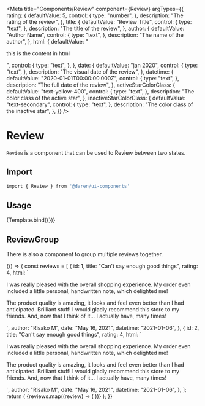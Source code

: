 
<Meta
  title="Components/Review"
  component={Review}
  argTypes={{
    rating: {
      defaultValue: 5,
      control: {
        type: "number",
      },
      description: "The rating of the review",
    },
    title: {
      defaultValue: "Review Title",
      control: {
        type: "text",
      },
      description: "The title of the review",
    },
    author: {
      defaultValue: "Author Name",
      control: {
        type: "text",
      },
      description: "The name of the author",
    },
    html: {
      defaultValue: "<p>this is the content in html</p>",
      control: {
        type: "text",
      },
    },
    date: {
      defaultValue: "jan 2020",
      control: {
        type: "text",
      },
      description: "The visual date of the review",
    },
    datetime: {
      defaultValue: "2020-01-01T00:00:00.000Z",
      control: {
        type: "text",
      },
      description: "The full date of the review",
    },
    activeStarColorClass: {
      defaultValue: "text-yellow-400",
      control: {
        type: "text",
      },
      description: "The color class of the active star",
    },
    inactiveStarColorClass: {
      defaultValue: "text-secondary",
      control: {
        type: "text",
      },
      description: "The color class of the inactive star",
    },
  }}
/>


# Review

`Review` is a component that can be used to Review between two states.

<Actions packageName="review" />

<Story name="example">
  <div className="mb-8">
    <Review
      rating={4}
      title="this is a title"
      html="<p>this is the content in html</p>"
      author="auhor"
      date="jan 2020"
      datetime="2020-01-01T00:00:00.000Z"
    />
  </div>
</Story>

## Import

```bash
import { Review } from '@daren/ui-components'
```

## Usage

<Canvas>
  <Story name="usage">{Template.bind({})}</Story>
</Canvas>

<ArgsTable story="usage" />

## ReviewGroup

There is also a component to group multiple reviews together.

<Canvas>
  <Story name="review-group">
    {() => {
      const reviews = [
        {
          id: 1,
          title: "Can't say enough good things",
          rating: 4,
          html: `
<p>I was really pleased with the overall shopping experience. My order even included a little personal, handwritten note, which delighted me!</p>
<p>The product quality is amazing, it looks and feel even better than I had anticipated. Brilliant stuff! I would gladly recommend this store to my friends. And, now that I think of it... I actually have, many times!</p>
`,
          author: "Risako M",
          date: "May 16, 2021",
          datetime: "2021-01-06",
        },
        {
          id: 2,
          title: "Can't say enough good things",
          rating: 4,
          html: `
<p>I was really pleased with the overall shopping experience. My order even included a little personal, handwritten note, which delighted me!</p>
<p>The product quality is amazing, it looks and feel even better than I had anticipated. Brilliant stuff! I would gladly recommend this store to my friends. And, now that I think of it... I actually have, many times!</p>
`,
          author: "Risako M",
          date: "May 16, 2021",
          datetime: "2021-01-06",
        },
      ];
      return (
        <ReviewGroup
          title="Recent reviews"
          titleClass="text-lg font-medium text-primary"
        >
          {reviews.map((review) => (
            <Review key={review.id} {...review} />
          ))}
        </ReviewGroup>
      );
    }}
  </Story>
</Canvas>
